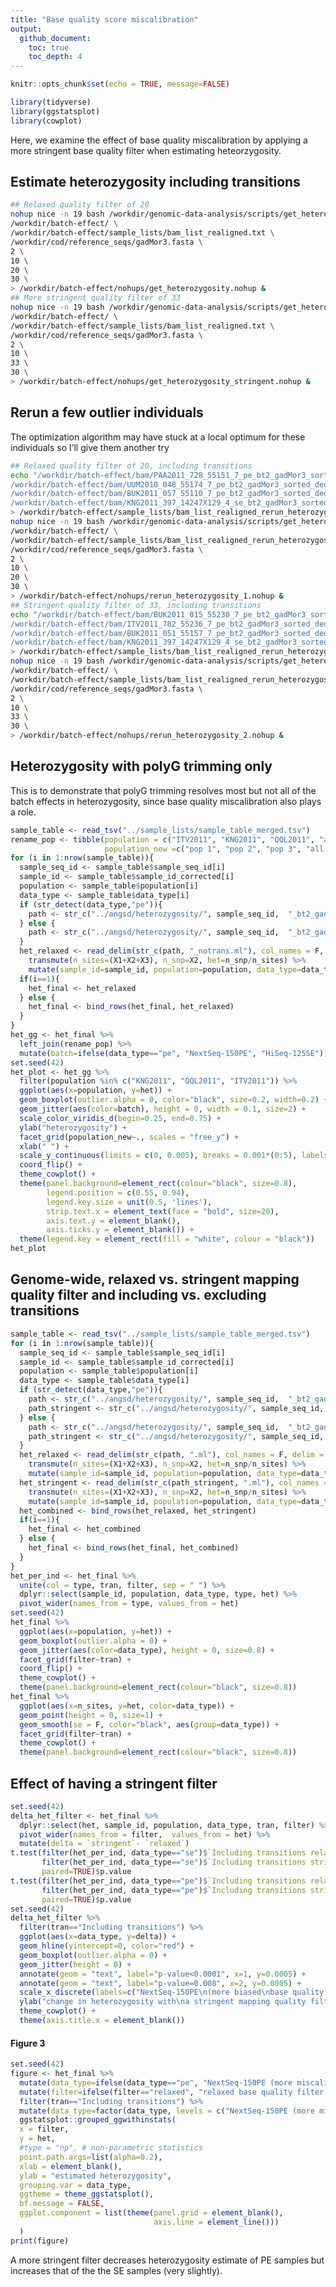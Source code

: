 ```yaml
---
title: "Base quality score miscalibration"
output: 
  github_document:
    toc: true
    toc_depth: 4
---
```


```r
knitr::opts_chunk$set(echo = TRUE, message=FALSE)
```

```r
library(tidyverse)
library(ggstatsplot)
library(cowplot)
```

Here, we examine the effect of base quality miscalibration by applying a more stringent base quality filter when estimating heteorzygosity.

## Estimate heterozygosity including transitions

```bash
## Relaxed quality filter of 20
nohup nice -n 19 bash /workdir/genomic-data-analysis/scripts/get_heterozygosity.sh \
/workdir/batch-effect/ \
/workdir/batch-effect/sample_lists/bam_list_realigned.txt \
/workdir/cod/reference_seqs/gadMor3.fasta \
2 \
10 \
20 \
30 \
> /workdir/batch-effect/nohups/get_heterozygosity.nohup &
## More stringent quality filter of 33
nohup nice -n 19 bash /workdir/genomic-data-analysis/scripts/get_heterozygosity.sh \
/workdir/batch-effect/ \
/workdir/batch-effect/sample_lists/bam_list_realigned.txt \
/workdir/cod/reference_seqs/gadMor3.fasta \
2 \
10 \
33 \
30 \
> /workdir/batch-effect/nohups/get_heterozygosity_stringent.nohup &
```

## Rerun a few outlier individuals 

The optimization algorithm may have stuck at a local optimum for these individuals so I'll give them another try

```bash
## Relaxed quality filter of 20, including transitions
echo "/workdir/batch-effect/bam/PAA2011_728_55151_7_pe_bt2_gadMor3_sorted_dedup_overlapclipped_realigned.bam
/workdir/batch-effect/bam/UUM2010_048_55174_7_pe_bt2_gadMor3_sorted_dedup_overlapclipped_realigned.bam
/workdir/batch-effect/bam/BUK2011_057_55110_7_pe_bt2_gadMor3_sorted_dedup_overlapclipped_realigned.bam
/workdir/batch-effect/bam/KNG2011_397_14247X129_4_se_bt2_gadMor3_sorted_dedup_realigned.bam" \
> /workdir/batch-effect/sample_lists/bam_list_realigned_rerun_heterozygosity_1.txt
nohup nice -n 19 bash /workdir/genomic-data-analysis/scripts/get_heterozygosity.sh \
/workdir/batch-effect/ \
/workdir/batch-effect/sample_lists/bam_list_realigned_rerun_heterozygosity_1.txt \
/workdir/cod/reference_seqs/gadMor3.fasta \
2 \
10 \
20 \
30 \
> /workdir/batch-effect/nohups/rerun_heterozygosity_1.nohup &
## Stringent quality filter of 33, including transitions
echo "/workdir/batch-effect/bam/BUK2011_015_55230_7_pe_bt2_gadMor3_sorted_dedup_overlapclipped_realigned.bam
/workdir/batch-effect/bam/ITV2011_782_55236_7_pe_bt2_gadMor3_sorted_dedup_overlapclipped_realigned.bam
/workdir/batch-effect/bam/BUK2011_051_55157_7_pe_bt2_gadMor3_sorted_dedup_overlapclipped_realigned.bam
/workdir/batch-effect/bam/KNG2011_397_14247X129_4_se_bt2_gadMor3_sorted_dedup_realigned.bam" \
> /workdir/batch-effect/sample_lists/bam_list_realigned_rerun_heterozygosity_2.txt
nohup nice -n 19 bash /workdir/genomic-data-analysis/scripts/get_heterozygosity.sh \
/workdir/batch-effect/ \
/workdir/batch-effect/sample_lists/bam_list_realigned_rerun_heterozygosity_2.txt \
/workdir/cod/reference_seqs/gadMor3.fasta \
2 \
10 \
33 \
30 \
> /workdir/batch-effect/nohups/rerun_heterozygosity_2.nohup &
```

## Heterozygosity with polyG trimming only

This is to demonstrate that polyG trimming resolves most but not all of the batch effects in heterozygosity, since base quality miscalibration also plays a role.

```r
sample_table <- read_tsv("../sample_lists/sample_table_merged.tsv")
rename_pop <- tibble(population = c("ITV2011", "KNG2011", "QQL2011", "all pops"),
                     population_new =c("pop 1", "pop 2", "pop 3", "all pops"))
for (i in 1:nrow(sample_table)){
  sample_seq_id <- sample_table$sample_seq_id[i]
  sample_id <- sample_table$sample_id_corrected[i]
  population <- sample_table$population[i]
  data_type <- sample_table$data_type[i]
  if (str_detect(data_type,"pe")){
    path <- str_c("../angsd/heterozygosity/", sample_seq_id,  "_bt2_gadMor3_sorted_dedup_overlapclipped_realigned_mindp2_maxdp10_minq20_minmapq30")
  } else {
    path <- str_c("../angsd/heterozygosity/", sample_seq_id,  "_bt2_gadMor3_sorted_dedup_realigned_mindp2_maxdp10_minq20_minmapq30")
  }
  het_relaxed <- read_delim(str_c(path, "_notrans.ml"), col_names = F, delim = " ") %>% 
    transmute(n_sites=(X1+X2+X3), n_snp=X2, het=n_snp/n_sites) %>%
    mutate(sample_id=sample_id, population=population, data_type=data_type, type="Before")
  if(i==1){
    het_final <- het_relaxed
  } else {
    het_final <- bind_rows(het_final, het_relaxed)
  }
}
het_gg <- het_final %>%
  left_join(rename_pop) %>%
  mutate(batch=ifelse(data_type=="pe", "NextSeq-150PE", "HiSeq-125SE")) 
set.seed(42)
het_plot <- het_gg %>%
  filter(population %in% c("KNG2011", "QQL2011", "ITV2011")) %>%
  ggplot(aes(x=population, y=het)) +
  geom_boxplot(outlier.alpha = 0, color="black", size=0.2, width=0.2) +
  geom_jitter(aes(color=batch), height = 0, width = 0.1, size=2) +
  scale_color_viridis_d(begin=0.25, end=0.75) +
  ylab("heterozygosity") +
  facet_grid(population_new~., scales = "free_y") +
  xlab(" ") +
  scale_y_continuous(limits = c(0, 0.005), breaks = 0.001*(0:5), labels = c("0", "0.001", "0.002", "0.003", "0.004", "0.005")) +
  coord_flip() +
  theme_cowplot() +
  theme(panel.background=element_rect(colour="black", size=0.8),
        legend.position = c(0.55, 0.94),
        legend.key.size = unit(0.5, 'lines'),
        strip.text.x = element_text(face = "bold", size=20),
        axis.text.y = element_blank(),
        axis.ticks.y = element_blank()) +
  theme(legend.key = element_rect(fill = "white", colour = "black"))
het_plot
```


## Genome-wide, relaxed vs. stringent mapping quality filter and including vs. excluding transitions

```r
sample_table <- read_tsv("../sample_lists/sample_table_merged.tsv")
for (i in 1:nrow(sample_table)){
  sample_seq_id <- sample_table$sample_seq_id[i]
  sample_id <- sample_table$sample_id_corrected[i]
  population <- sample_table$population[i]
  data_type <- sample_table$data_type[i]
  if (str_detect(data_type,"pe")){
    path <- str_c("../angsd/heterozygosity/", sample_seq_id,  "_bt2_gadMor3_sorted_dedup_overlapclipped_realigned_mindp2_maxdp10_minq20_minmapq30")
    path_stringent <- str_c("../angsd/heterozygosity/", sample_seq_id,  "_bt2_gadMor3_sorted_dedup_overlapclipped_realigned_mindp2_maxdp10_minq33_minmapq30")
  } else {
    path <- str_c("../angsd/heterozygosity/", sample_seq_id,  "_bt2_gadMor3_sorted_dedup_realigned_mindp2_maxdp10_minq20_minmapq30")
    path_stringent <- str_c("../angsd/heterozygosity/", sample_seq_id,  "_bt2_gadMor3_sorted_dedup_realigned_mindp2_maxdp10_minq33_minmapq30")
  }
  het_relaxed <- read_delim(str_c(path, ".ml"), col_names = F, delim = " ") %>% 
    transmute(n_sites=(X1+X2+X3), n_snp=X2, het=n_snp/n_sites) %>%
    mutate(sample_id=sample_id, population=population, data_type=data_type, tran="Including transitions", filter="relaxed")
  het_stringent <- read_delim(str_c(path_stringent, ".ml"), col_names = F, delim = " ") %>% 
    transmute(n_sites=(X1+X2+X3), n_snp=X2, het=n_snp/n_sites) %>%
    mutate(sample_id=sample_id, population=population, data_type=data_type, tran="Including transitions", filter="stringent")
  het_combined <- bind_rows(het_relaxed, het_stringent)
  if(i==1){
    het_final <- het_combined
  } else {
    het_final <- bind_rows(het_final, het_combined)
  }
}
het_per_ind <- het_final %>%
  unite(col = type, tran, filter, sep = " ") %>%
  dplyr::select(sample_id, population, data_type, type, het) %>%
  pivot_wider(names_from = type, values_from = het)
set.seed(42)
het_final %>%
  ggplot(aes(x=population, y=het)) +
  geom_boxplot(outlier.alpha = 0) +
  geom_jitter(aes(color=data_type), height = 0, size=0.8) +
  facet_grid(filter~tran) +
  coord_flip() +
  theme_cowplot() +
  theme(panel.background=element_rect(colour="black", size=0.8))
het_final %>%
  ggplot(aes(x=n_sites, y=het, color=data_type)) +
  geom_point(height = 0, size=1) +
  geom_smooth(se = F, color="black", aes(group=data_type)) +
  facet_grid(filter~tran) +
  theme_cowplot() +
  theme(panel.background=element_rect(colour="black", size=0.8))
```

## Effect of having a stringent filter

```r
set.seed(42)
delta_het_filter <- het_final %>%
  dplyr::select(het, sample_id, population, data_type, tran, filter) %>%
  pivot_wider(names_from = filter,  values_from = het) %>%
  mutate(delta = `stringent`- `relaxed`) 
t.test(filter(het_per_ind, data_type=="se")$`Including transitions relaxed`,
       filter(het_per_ind, data_type=="se")$`Including transitions stringent`,
       paired=TRUE)$p.value
t.test(filter(het_per_ind, data_type=="pe")$`Including transitions relaxed`,
       filter(het_per_ind, data_type=="pe")$`Including transitions stringent`,
       paired=TRUE)$p.value
set.seed(42)
delta_het_filter %>%
  filter(tran=="Including transitions") %>%
  ggplot(aes(x=data_type, y=delta)) +
  geom_hline(yintercept=0, color="red") +
  geom_boxplot(outlier.alpha = 0) +
  geom_jitter(height = 0) +
  annotate(geom = "text", label="p-value<0.0001", x=1, y=0.0005) +
  annotate(geom = "text", label="p-value=0.008", x=2, y=0.0005) +
  scale_x_discrete(labels=c("NextSeq-150PE\n(more biased\nbase quality)", "HiSeq-125SE\n(less biased\nbase quality)")) +
  ylab("change in heterozygosity with\na stringent mapping quality filter") +
  theme_cowplot() +
  theme(axis.title.x = element_blank())
```

#### Figure 3

```r
set.seed(42)
figure <- het_final %>%
  mutate(data_type=ifelse(data_type=="pe", "NextSeq-150PE (more miscalibration in base quality scores)", "HiSeq-125SE (less miscalibration in base quality scores)")) %>%
  mutate(filter=ifelse(filter=="relaxed", "relaxed base quality filter (minQ = 20)", "stringent base quality filter (minQ = 33)")) %>%
  filter(tran=="Including transitions") %>%
  mutate(data_type=factor(data_type, levels = c("NextSeq-150PE (more miscalibration in base quality scores)", "HiSeq-125SE (less miscalibration in base quality scores)"))) %>%
  ggstatsplot::grouped_ggwithinstats(
  x = filter,
  y = het,
  #type = "np", # non-parametric statistics
  point.path.args=list(alpha=0.2),
  xlab = element_blank(),
  ylab = "estimated heterozygosity",
  grouping.var = data_type,
  ggtheme = theme_ggstatsplot(),
  bf.message = FALSE,
  ggplot.component = list(theme(panel.grid = element_blank(),
                                axis.line = element_line()))
  )
print(figure)
```

A more stringent filter decreases heterozygosity estimate of PE samples but increases that of the the SE samples (very slightly).

